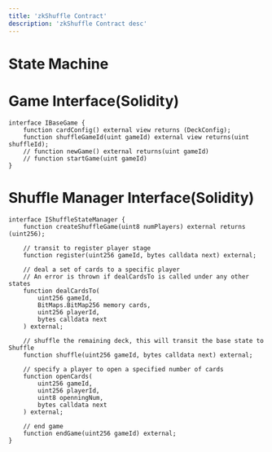 ```yaml
---
title: 'zkShuffle Contract'
description: 'zkShuffle Contract desc'
---
```


# State Machine


# Game Interface(Solidity)

```solidity
interface IBaseGame {
    function cardConfig() external view returns (DeckConfig);
    function shuffleGameId(uint gameId) external view returns(uint shuffleId);
    // function newGame() external returns(uint gameId)
    // function startGame(uint gameId)
}
```

# Shuffle Manager Interface(Solidity)

```solidity
interface IShuffleStateManager {
    function createShuffleGame(uint8 numPlayers) external returns (uint256);

    // transit to register player stage
    function register(uint256 gameId, bytes calldata next) external;

    // deal a set of cards to a specific player
    // An error is thrown if dealCardsTo is called under any other states
    function dealCardsTo(
        uint256 gameId,
        BitMaps.BitMap256 memory cards,
        uint256 playerId,
        bytes calldata next
    ) external;

    // shuffle the remaining deck, this will transit the base state to Shuffle
    function shuffle(uint256 gameId, bytes calldata next) external;

    // specify a player to open a specified number of cards
    function openCards(
        uint256 gameId,
        uint256 playerId,
        uint8 openningNum,
        bytes calldata next
    ) external;

    // end game
    function endGame(uint256 gameId) external;
}
```